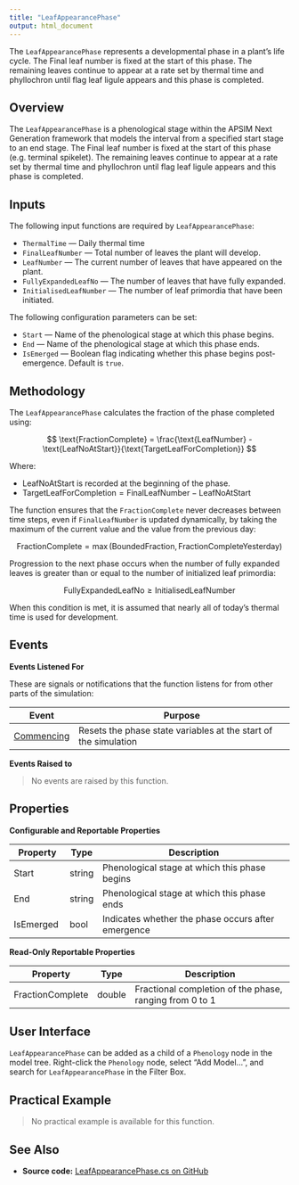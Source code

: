 ```yaml
---
title: "LeafAppearancePhase"
output: html_document
---
```


The `LeafAppearancePhase` represents a developmental phase in a plant's life cycle. The Final leaf number is fixed at the start of this phase. The remaining leaves continue to appear at a rate set by thermal time and phyllochron until flag leaf ligule appears and this phase is completed.

## Overview

The `LeafAppearancePhase` is a phenological stage within the APSIM Next Generation framework that models the interval from a specified start stage to an end stage. The Final leaf number is fixed at the start of this phase (e.g. terminal spikelet). The remaining leaves continue to appear at a rate set by thermal time and phyllochron until flag leaf ligule appears and this phase is completed.

## Inputs

The following input functions are required by `LeafAppearancePhase`:

- `ThermalTime` — Daily thermal time
- `FinalLeafNumber` — Total number of leaves the plant will develop.
- `LeafNumber` — The current number of leaves that have appeared on the plant.
- `FullyExpandedLeafNo` — The number of leaves that have fully expanded.
- `InitialisedLeafNumber` — The number of leaf primordia that have been initiated.

The following configuration parameters can be set:

- `Start` — Name of the phenological stage at which this phase begins.
- `End` — Name of the phenological stage at which this phase ends.
- `IsEmerged` — Boolean flag indicating whether this phase begins post-emergence. Default is `true`.

## Methodology

The `LeafAppearancePhase` calculates the fraction of the phase completed using:

$$
\text{FractionComplete} = \frac{\text{LeafNumber} - \text{LeafNoAtStart}}{\text{TargetLeafForCompletion}}
$$

Where:

- $\text{LeafNoAtStart}$ is recorded at the beginning of the phase.
- $\text{TargetLeafForCompletion} = \text{FinalLeafNumber} - \text{LeafNoAtStart}$

The function ensures that the `FractionComplete` never decreases between time steps, even if `FinalLeafNumber` is updated dynamically, by taking the maximum of the current value and the value from the previous day:

$$
\text{FractionComplete} = \max\left(\text{BoundedFraction}, \text{FractionCompleteYesterday}\right)
$$

Progression to the next phase occurs when the number of fully expanded leaves is greater than or equal to the number of initialized leaf primordia:

$$
\text{FullyExpandedLeafNo} \geq \text{InitialisedLeafNumber}
$$

When this condition is met, it is assumed that nearly all of today's thermal time is used for development.

## Events 

**Events Listened For**

These are signals or notifications that the function listens for from other parts of the simulation:

| Event          | Purpose                                                                                  |
|----------------|------------------------------------------------------------------------------------------|
| [Commencing](/docs/Models/Events.html#Commencing)   | Resets the phase state variables at the start of the simulation |

**Events Raised to**

> No events are raised by this function.

## Properties

**Configurable and Reportable Properties**

| Property             | Type    | Description                                                                 |
|----------------------|---------|-----------------------------------------------------------------------------|
| Start                | string  | Phenological stage at which this phase begins                               |
| End                  | string  | Phenological stage at which this phase ends                                 |
| IsEmerged            | bool    | Indicates whether the phase occurs after emergence                          |

**Read-Only Reportable Properties**

| Property             | Type    | Description                                                                 |
|----------------------|---------|-----------------------------------------------------------------------------|
| FractionComplete     | double  | Fractional completion of the phase, ranging from 0 to 1                      |

## User Interface

`LeafAppearancePhase` can be added as a child of a `Phenology` node in the model tree. Right-click the `Phenology` node, select "Add Model...", and search for `LeafAppearancePhase` in the Filter Box.

## Practical Example

> No practical example is available for this function.

## See Also

* **Source code:** [LeafAppearancePhase.cs on GitHub](http://github.com/APSIMInitiative/ApsimX/blob/master/Models/PMF/Phenology/Phases/LeafAppearancePhase.cs)
